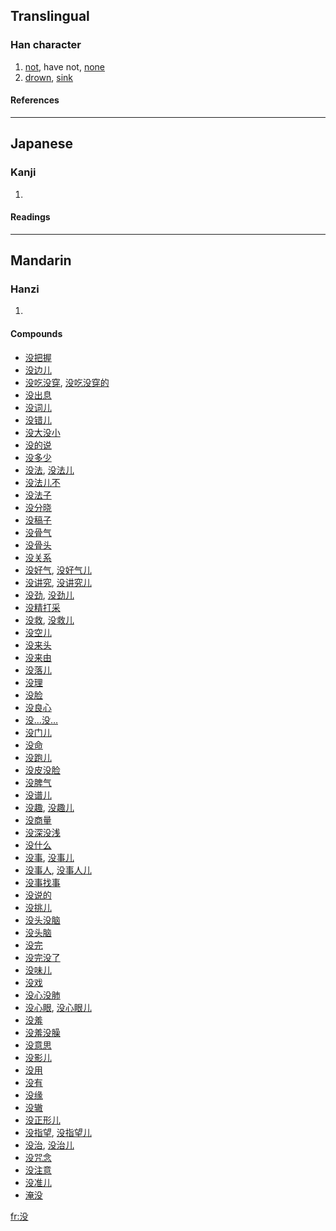 {{see|沒}}

==Translingual==
{{stroke order|type=animate}}
===Han character===
{{Han char|rn=85|rad=水|as=04|sn=7|four=|canj=水竹弓水 (EHNE)}}
# [[not]], have not, [[none]]
# [[drown]], [[sink]]
====References====
{{Han ref|kx=0612.121|dkj=17233|dj=1005.150|hdz=31570.070|uh=6CA1|ud=27809}}

----

==Japanese==
===Kanji===
{{ja-kanji|grade=c|rs=水04}}
# {{defn|Japanese}} 
====Readings====
{{ja-readings|on=[[ぼつ]] (botsu)|kun=[[しずむ]] (shizumu), [[おぼれる]] (oboreru), [[しぬ]] (shinu)}}

----
==Mandarin==
===Hanzi===
{{cmn-hanzi|tra=沒|pin=[[méi]] (mei2)|wg=mei<sup>2</sup>}}
# {{defn|Mandarin}}

====Compounds====
*[[没把握]]
*[[没边儿]]
*[[没吃没穿]], [[没吃没穿的]]
*[[没出息]]
*[[没词儿]]
*[[没错儿]]
*[[没大没小]]
*[[没的说]]
*[[没多少]]
*[[没法]], [[没法儿]]
*[[没法儿不]]
*[[没法子]]
*[[没分晓]]
*[[没稿子]]
*[[没骨气]]
*[[没骨头]]
*[[没关系]]
*[[没好气]], [[没好气儿]]
*[[没讲究]], [[没讲究儿]]
*[[没劲]], [[没劲儿]]
*[[没精打采]]
*[[没救]], [[没救儿]]
*[[没空儿]]
*[[没来头]]
*[[没来由]]
*[[没落儿]]
*[[没理]]
*[[没脸]]
*[[没良心]]
*[[没…没…]]
*[[没门儿]]
*[[没命]]
*[[没跑儿]]
*[[没皮没脸]]
*[[没脾气]]
*[[没谱儿]]
*[[没趣]], [[没趣儿]]
*[[没商量]]
*[[没深没浅]]
*[[没什么]]
*[[没事]], [[没事儿]]
*[[没事人]], [[没事人儿]]
*[[没事找事]]
*[[没说的]]
*[[没挑儿]]
*[[没头没脑]]
*[[没头脑]]
*[[没完]]
*[[没完没了]]
*[[没味儿]]
*[[没戏]]
*[[没心没肺]]
*[[没心眼]], [[没心眼儿]]
*[[没羞]]
*[[没羞没臊]]
*[[没意思]]
*[[没影儿]]
*[[没用]]
*[[没有]]
*[[没缘]]
*[[没辙]]
*[[没正形儿]]
*[[没指望]], [[没指望儿]]
*[[没治]], [[没治儿]]
*[[没咒念]]
*[[没注意]]
*[[没准儿]]
*[[淹没]]

[[fr:没]]